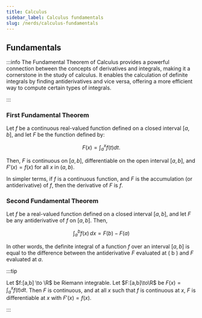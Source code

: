 ```yaml
---
title: Calculus
sidebar_label: Calculus fundamentals
slug: /nerds/calculus-fundamentals
---
```



## Fundamentals

:::info
The Fundamental Theorem of Calculus provides a powerful connection between the concepts of derivatives and integrals, making it a cornerstone in the study of calculus. It enables the calculation of definite integrals by finding antiderivatives and vice versa, offering a more efficient way to compute certain types of integrals.


:::

### First Fundamental Theorem

Let $f$ be a continuous real-valued function defined on a closed interval $[a, b]$, and let $F$ be the function defined by:

$$
F(x)= \int_{a}^{x}f(t) dt.
$$

Then, $F$ is continuous on $[a, b]$, differentiable on the open interval $[a, b]$, and $F'(x) = f(x)$ for all $x$ in $(a, b)$.

In simpler terms, if $f$ is a continuous function, and $F$ is the accumulation (or antiderivative) of $f$, then the derivative of $F$ is $f$.

### Second Fundamental Theorem

Let $f$ be a real-valued function defined on a closed interval $[a, b]$, and let $F$ be any antiderivative of $f$ on $[a, b]$. Then,

$$
\int_{a}^{b} f(x) \, dx = F(b) - F(a) 
$$

In other words, the definite integral of a function $f$ over an interval $[a, b]$ is equal to the difference between the antiderivative $F$ evaluated at \( b \) and $F$ evaluated at $a$.






:::tip

Let $f:[a,b] \to \R$ be Riemann integrable. Let $F:[a,b]\to\R$ be $F(x)=
\int_{a}^{x}f(t)dt$.
Then $F$ is continuous, and at all $x$ such that $f$ is continuous at $x$,
$F$ is differentiable at $x$ with $F'(x)=f(x)$.

:::







<!-- 
**Fundamental Theorem of Calculus**  
Let $f:[a,b] \to \R$ be Riemann integrable. Let $F:[a,b]\to\R$ be $F(x)=
\int_{a}^{x}f(t)dt$.
Then $F$ is continuous, and at all $x$ such that $f$ is continuous at $x$,
$F$ is differentiable at $x$ with $F'(x)=f(x)$.


The expression you provided is a mathematical notation representing an integral. Specifically, it represents the integral of the function sin(x) with respect to x, evaluated from 0 to 2π.

In simpler terms, it means you are calculating the area under the curve of the function sin(x) over the interval from 0 to 2π. The integral sign (∫) signifies the mathematical operation of integration, while sin(x) represents the function being integrated.

To evaluate this integral, you would need to perform the integration calculation. In the case of the given function sin(x), the integral can be evaluated as:


$I = [-cos(x)]$ evaluated from 0 to $2π$

Substituting the limits of integration into the evaluated expression would yield the specific numerical value of the integral.

$$
I = \int_0^{2\pi} \sin(x)\,dx
$$ -->

